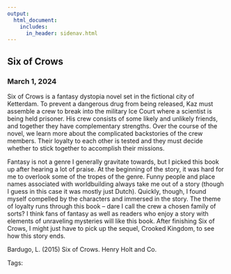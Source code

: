 ```yaml
---
output: 
  html_document:
    includes:
      in_header: sidenav.html
---
```

<!-- Page content -->
<div class="main">

# Six of Crows
### March 1, 2024

<!-- <img class="cover" src="./media/cover-a_very_large.jpg" alt="Book cover a very large expanse of sea"> -->
<!--
https://www.amazon.com/Very-Large-Expanse-Sea/dp/0062866567
-->

Six of Crows is a fantasy dystopia novel set in the fictional city of Ketterdam. To prevent a dangerous drug from being released, Kaz must assemble a crew to break into the military Ice Court where a scientist is being held prisoner. His crew consists of some likely and unlikely friends, and together they have complementary strengths. Over the course of the novel, we learn more about the complicated backstories of the crew members. Their loyalty to each other is tested and they must decide whether to stick together to accomplish their missions. 

Fantasy is not a genre I generally gravitate towards, but I picked this book up after hearing a lot of praise. At the beginning of the story, it was hard for me to overlook some of the tropes of the genre. Funny people and place names associated with worldbuilding always take me out of a story (though I guess in this case it was mostly just Dutch). Quickly, though, I found myself compelled by the characters and immersed in the story. The theme of loyalty runs through this book – dare I call the crew a chosen family of sorts? I think fans of fantasy as well as readers who enjoy a story with elements of unraveling mysteries will like this book. After finishing Six of Crows, I might just have to pick up the sequel, Crooked Kingdom, to see how this story ends.

<!--<iframe width="560" height="315" src="https://www.youtube.com/embed/yEpzAxVxv14?si=V3KDhk_jFzUQshB4" title="YouTube video player" frameborder="0" allow="accelerometer; autoplay; clipboard-write; encrypted-media; gyroscope; picture-in-picture; web-share" allowfullscreen></iframe>
-->
<!--
https://www.teenvogue.com/story/a-very-large-expanse-of-sea-tahereh-mafi
-->
<!--
Awards: Longlisted for the National Book Award for Young People's Literature!
-->
Bardugo, L. (2015) Six of Crows. Henry Holt and Co.

Tags: 

</div>
